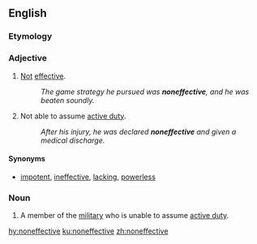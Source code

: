==English==

===Etymology===
{{prefix|non|effective|lang=en}}

===Adjective===
{{en-adj}}

# {{label|en|comparable}} [[not|Not]] [[effective]].
#: ''The game strategy he pursued was '''noneffective''', and he was beaten soundly.''
# {{label|en|not comparable|military}} Not able to assume [[active duty]].
#: ''After his injury, he was declared '''noneffective''' and given a medical discharge.''

====Synonyms====
* {{sense|not effective}} [[impotent]], [[ineffective]], [[lacking]], [[powerless]]

===Noun===
{{en-noun}}

# A member of the [[military]] who is unable to assume [[active duty]].

[[hy:noneffective]]
[[ku:noneffective]]
[[zh:noneffective]]